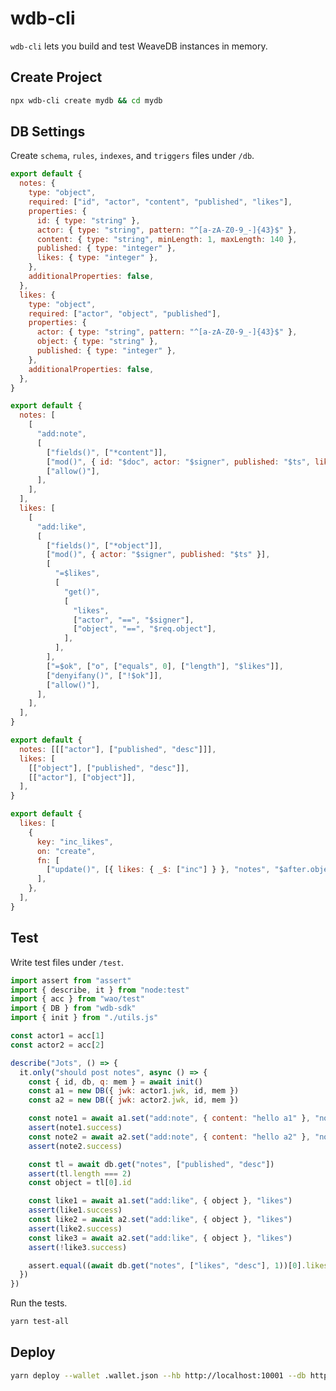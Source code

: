 # wdb-cli

`wdb-cli` lets you build and test WeaveDB instances in memory.

## Create Project

```bash
npx wdb-cli create mydb && cd mydb
```

## DB Settings

Create `schema`, `rules`, `indexes`, and `triggers` files under `/db`.

```js [/db/schema.js]
export default {
  notes: {
    type: "object",
    required: ["id", "actor", "content", "published", "likes"],
    properties: {
      id: { type: "string" },
      actor: { type: "string", pattern: "^[a-zA-Z0-9_-]{43}$" },
      content: { type: "string", minLength: 1, maxLength: 140 },
      published: { type: "integer" },
      likes: { type: "integer" },
    },
    additionalProperties: false,
  },
  likes: {
    type: "object",
    required: ["actor", "object", "published"],
    properties: {
      actor: { type: "string", pattern: "^[a-zA-Z0-9_-]{43}$" },
      object: { type: "string" },
      published: { type: "integer" },
    },
    additionalProperties: false,
  },
}
```

```js [/db/rules.js]
export default {
  notes: [
    [
      "add:note",
      [
        ["fields()", ["*content"]],
        ["mod()", { id: "$doc", actor: "$signer", published: "$ts", likes: 0 }],
        ["allow()"],
      ],
    ],
  ],
  likes: [
    [
      "add:like",
      [
        ["fields()", ["*object"]],
        ["mod()", { actor: "$signer", published: "$ts" }],
        [
          "=$likes",
          [
            "get()",
            [
              "likes",
              ["actor", "==", "$signer"],
              ["object", "==", "$req.object"],
            ],
          ],
        ],
        ["=$ok", ["o", ["equals", 0], ["length"], "$likes"]],
        ["denyifany()", ["!$ok"]],
        ["allow()"],
      ],
    ],
  ],
}
```

```js [/db/indexes.js]
export default {
  notes: [[["actor"], ["published", "desc"]]],
  likes: [
    [["object"], ["published", "desc"]],
    [["actor"], ["object"]],
  ],
}
```

```js [/db/triggers.js]
export default {
  likes: [
    {
      key: "inc_likes",
      on: "create",
      fn: [
        ["update()", [{ likes: { _$: ["inc"] } }, "notes", "$after.object"]],
      ],
    },
  ],
}
```

## Test

Write test files under `/test`.

```js [/test/main.test.js]
import assert from "assert"
import { describe, it } from "node:test"
import { acc } from "wao/test"
import { DB } from "wdb-sdk"
import { init } from "./utils.js"

const actor1 = acc[1]
const actor2 = acc[2]

describe("Jots", () => {
  it.only("should post notes", async () => {
    const { id, db, q: mem } = await init()
    const a1 = new DB({ jwk: actor1.jwk, id, mem })
    const a2 = new DB({ jwk: actor2.jwk, id, mem })

    const note1 = await a1.set("add:note", { content: "hello a1" }, "notes")
    assert(note1.success)
    const note2 = await a2.set("add:note", { content: "hello a2" }, "notes")
    assert(note2.success)

    const tl = await db.get("notes", ["published", "desc"])
    assert(tl.length === 2)
    const object = tl[0].id

    const like1 = await a1.set("add:like", { object }, "likes")
    assert(like1.success)
    const like2 = await a2.set("add:like", { object }, "likes")
    assert(like2.success)
    const like3 = await a2.set("add:like", { object }, "likes")
    assert(!like3.success)

    assert.equal((await db.get("notes", ["likes", "desc"], 1))[0].likes, 2)
  })
})

```

Run the tests.

```bash
yarn test-all
```

## Deploy

```bash
yarn deploy --wallet .wallet.json --hb http://localhost:10001 --db http://localhost:6364
```
